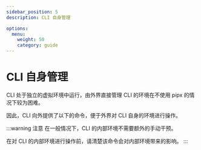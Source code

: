 ```yaml
---
sidebar_position: 5
description: CLI 自身管理

options:
  menu:
    weight: 50
    category: guide
---
```


# CLI 自身管理


CLI 处于独立的虚拟环境中运行，由外界直接管理 CLI 的环境在不使用 pipx 的情况下较为困难。

因此，CLI 向外提供了以下的命令，便于外界对 CLI 自身的环境进行操作。

<RunCLI
  code={SelfHelpSource}
  placeholder="正在加载 Python 模块..."
  className="language-shell"
/>

:::warning 注意
在一般情况下，CLI 的内部环境不需要额外的手动干预。

在对 CLI 的内部环境进行操作前，请清楚该命令会对内部环境带来的影响。
:::
